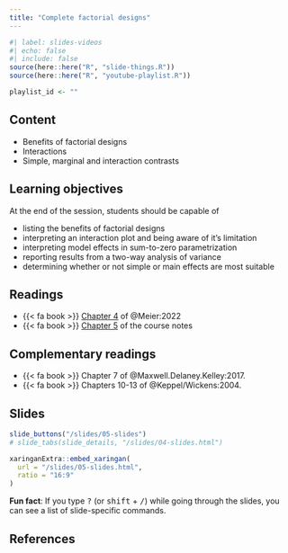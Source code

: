 ```yaml
---
title: "Complete factorial designs"
---
```


```r
#| label: slides-videos
#| echo: false
#| include: false
source(here::here("R", "slide-things.R"))
source(here::here("R", "youtube-playlist.R"))

playlist_id <- ""

```


## Content

- Benefits of factorial designs
- Interactions
- Simple, marginal and interaction contrasts


## Learning objectives

At the end of the session, students should be capable of

- listing the benefits of factorial designs
- interpreting an interaction plot and being aware of it's limitation
- interpreting model effects in sum-to-zero parametrization
- reporting results from a two-way analysis of variance
- determining whether or not simple or main effects are most suitable


## Readings

- {{< fa book >}}  [Chapter 4](https://stat.ethz.ch/~meier/teaching/anova/factorial-treatment-structure.html) of @Meier:2022
-  {{< fa book >}}  [Chapter 5](https://lbelzile.github.io/math80667a/05-interactions_multiway.html) of the course notes


## Complementary readings

- {{< fa book >}}  Chapter 7 of @Maxwell.Delaney.Kelley:2017.
- {{< fa book >}}  Chapters 10-13 of @Keppel/Wickens:2004.


## Slides

```r
slide_buttons("/slides/05-slides")
# slide_tabs(slide_details, "/slides/04-slides.html")
```

```r
xaringanExtra::embed_xaringan(
  url = "/slides/05-slides.html",
  ratio = "16:9"
)
```

:::{.callout-tip}
**Fun fact**: If you type <kbd>?</kbd> (or <kbd>shift</kbd> + <kbd>/</kbd>) while going through the slides, you can see a list of slide-specific commands.
:::



## References
